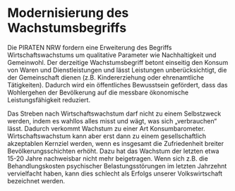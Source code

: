= Modernisierung des Wachstumsbegriffs =

Die PIRATEN NRW fordern eine Erweiterung des Begriffs Wirtschaftswachstums um qualitative Parameter wie Nachhaltigkeit und Gemeinwohl. Der derzeitige Wachstumsbegriff betont einseitig den Konsum von Waren und Dienstleistungen und lässt Leistungen unberücksichtigt, die der Gemeinschaft dienen (z.B. Kindererziehung oder ehrenamtliche Tätigkeiten). Dadurch wird ein öffentliches Bewusstsein gefördert, dass das Wohlergehen der Bevölkerung auf die messbare ökonomische Leistungsfähigkeit reduziert.

Das Streben nach Wirtschaftswachstum darf nicht zu einem Selbstzweck werden, indem es wahllos alles misst und wägt, was sich „verbrauchen“ lässt. Dadurch verkommt Wachstum zu einer Art Konsumbarometer. Wirtschaftswachstum kann aber erst dann zu einem gesellschaftlich akzeptablen Kernziel werden, wenn es insgesamt die Zufriedenheit breiter Bevölkerungsschichten erhöht. Dazu hat das Wachstum der letzten etwa 15-20 Jahre nachweisbar nicht mehr beigetragen. Wenn sich z.B. die Behandlungskosten psychischer Belastungsstörungen im letzten Jahrzehnt vervielfacht haben, kann dies schlecht als Erfolgs unserer Volkswirtschaft bezeichnet werden.
